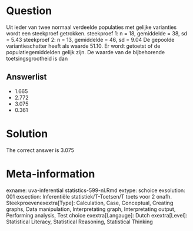 Question
========

Uit ieder van twee normaal verdeelde populaties met gelijke varianties wordt een steekproef getrokken.
steekproef 1: n = 18, gemiddelde = 38, sd = 5.43
steekproef 2: n = 13, gemiddelde = 46, sd = 9.04
De gepoolde variantieschatter heeft als waarde 51.10. Er wordt getoetst of de populatiegemiddelden gelijk zijn. De waarde van de bijbehorende toetsingsgrootheid is dan 

Answerlist
----------
* 1.665
* 2.772
* 3.075
* 0.361

Solution
========

The correct answer is  3.075 

Meta-information
================
exname: uva-inferential statistics-599-nl.Rmd 
extype: schoice 
exsolution: 001 
exsection: Inferentiële statistiek/T-Toetsen/T toets voor 2 onafh. Steekproevenexextra[Type]: Calculation, Case, Conceptual, Creating graphs, Data manipulation, Interpretating graph, Interpretating output, Performing analysis, Test choice 
exextra[Langauge]: Dutch 
exextra[Level]: Statistical Literacy, Statistical Reasoning, Statistical Thinking 
